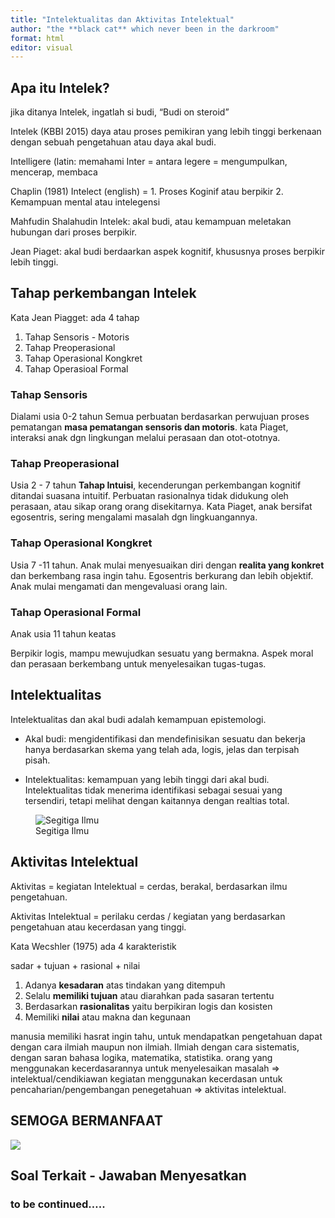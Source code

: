 ```yaml
---
title: "Intelektualitas dan Aktivitas Intelektual"
author: "the **black cat** which never been in the darkroom"
format: html
editor: visual
---
```


## Apa itu Intelek?

jika ditanya Intelek, ingatlah si budi, "Budi on steroid"

Intelek (KBBI 2015) daya atau proses pemikiran yang lebih tinggi berkenaan dengan sebuah pengetahuan atau daya akal budi.

Intelligere (latin: memahami
Inter = antara
legere = mengumpulkan, mencerap, membaca


Chaplin (1981)
Intelect (english) = 
1. Proses Koginif atau berpikir
2. Kemampuan mental atau intelegensi

Mahfudin Shalahudin
Intelek: akal budi, atau kemampuan meletakan hubungan dari proses berpikir.

Jean Piaget:
akal budi berdaarkan aspek kognitif, khususnya proses berpikir lebih tinggi.

## Tahap perkembangan Intelek

Kata Jean Piagget: ada 4 tahap

1. Tahap Sensoris - Motoris
2. Tahap Preoperasional
3. Tahap Operasional Kongkret
4. Tahap Operasioal Formal

### Tahap Sensoris

Dialami usia 0-2 tahun
Semua perbuatan berdasarkan perwujuan proses pematangan  **masa pematangan sensoris dan motoris**. kata Piaget, interaksi anak dgn lingkungan melalui perasaan dan otot-ototnya.

### Tahap Preoperasional

Usia 2 - 7 tahun
**Tahap Intuisi**, kecenderungan perkembangan kognitif ditandai suasana intuitif.
Perbuatan rasionalnya tidak didukung oleh perasaan, atau sikap orang orang disekitarnya.
Kata Piaget, anak bersifat egosentris, sering mengalami masalah dgn lingkuangannya.

### Tahap Operasional Kongkret

Usia 7 -11 tahun.
Anak mulai menyesuaikan diri dengan **realita yang konkret** dan berkembang rasa ingin tahu.
Egosentris berkurang dan lebih objektif. Anak mulai mengamati dan mengevaluasi orang lain.

### Tahap Operasional Formal

Anak usia 11 tahun keatas

Berpikir logis, mampu mewujudkan sesuatu yang bermakna. Aspek moral dan perasaan berkembang untuk menyelesaikan tugas-tugas.

## Intelektualitas

Intelektualitas dan akal budi adalah kemampuan epistemologi.

- Akal budi: mengidentifikasi dan mendefinisikan sesuatu  dan bekerja hanya berdasarkan skema yang telah ada, logis, jelas dan terpisah pisah.

- Intelektualitas: kemampuan yang lebih tinggi dari akal budi. Intelektualitas tidak menerima identifikasi sebagai sesuai yang tersendiri, tetapi melihat dengan kaitannya dengan realtias total.

![Segitiga Ilmu](segitiga_ilmu.PNG){fig-align="center"}

## Aktivitas Intelektual

Aktivitas = kegiatan
Intelektual = cerdas, berakal, berdasarkan ilmu pengetahuan. 

Aktivitas Intelektual = perilaku cerdas / kegiatan yang berdasarkan pengetahuan atau kecerdasan yang tinggi.

Kata Wecshler (1975) ada 4 karakteristik

sadar + tujuan + rasional + nilai

1. Adanya **kesadaran** atas tindakan yang ditempuh
2. Selalu **memiliki tujuan** atau diarahkan pada sasaran tertentu
3. Berdasarkan **rasionalitas** yaitu berpikiran logis dan kosisten
4. Memiliki **nilai** atau makna dan kegunaan

manusia memiliki hasrat ingin tahu, untuk mendapatkan pengetahuan dapat dengan cara ilmiah maupun non ilmiah. 
Ilmiah dengan cara sistematis,  dengan saran bahasa logika, matematika, statistika.
orang yang menggunakan kecerdasarannya untuk menyelesaikan masalah => intelektual/cendikiawan
kegiatan menggunakan kecerdasan untuk pencaharian/pengembangan penegetahuan => aktivitas intelektual.

## **SEMOGA BERMANFAAT**

![](blackcat_2.jpg){fig-align="center"}


## Soal Terkait - Jawaban Menyesatkan

### to be continued.....

